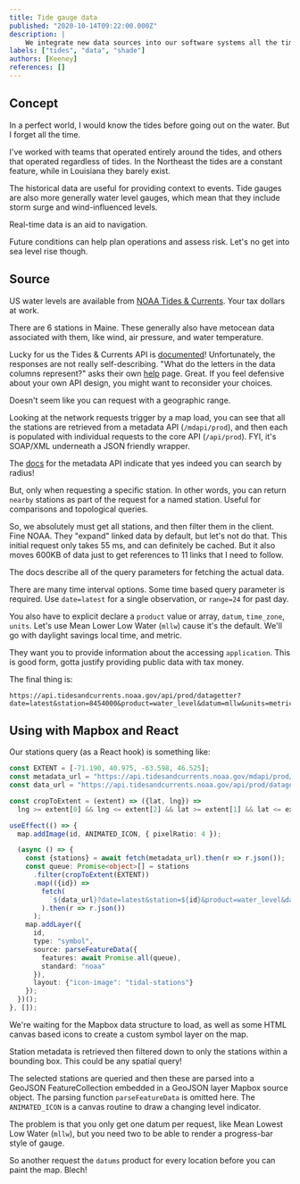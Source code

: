 ```yaml
---
title: Tide gauge data
published: "2020-10-14T09:22:00.000Z"
description: |
    We integrate new data sources into our software systems all the time, and thought it would be a good idea to start documenting the how and why. This one describes tide gauge data from NOAA.
labels: ["tides", "data", "shade"]
authors: [Keeney]
references: []
---
```

## Concept 
In a perfect world, I would know the tides before going out on the water. But I forget all the time. 

I've worked with teams that operated entirely around the tides, and others that operated regardless of tides. In the Northeast the tides are a constant feature, while in Louisiana they barely exist.

The historical data are useful for providing context to events. Tide gauges are also more generally water level gauges, which mean that they include storm surge and wind-influenced levels.

Real-time data is an aid to navigation.

Future conditions can help plan operations and assess risk. Let's no get into sea level rise though.

## Source
US water levels are available from [NOAA Tides & Currents](https://tidesandcurrents.noaa.gov/stations.html?type=Water+Levels#Maine). Your tax dollars at work. 

There are 6 stations in Maine. These generally also have metocean data associated with them, like wind, air pressure, and water temperature. 

Lucky for us the Tides & Currents API is [documented](https://api.tidesandcurrents.noaa.gov/api/prod/)! Unfortunately, the responses are not really self-describing. "What do the letters in the data columns represent?" asks their own [help](https://api.tidesandcurrents.noaa.gov/api/prod/responseHelp.html) page. Great. If you feel defensive about your own API design, you might want to reconsider your choices. 

Doesn't seem like you can request with a geographic range.

Looking at the network requests trigger by a map load, you can see that all the stations are retrieved from a metadata API (`/mdapi/prod`), and then each is populated with individual requests to the core API (`/api/prod`). FYI, it's SOAP/XML underneath a JSON friendly wrapper. 

The [docs](https://api.tidesandcurrents.noaa.gov/mdapi/prod/) for the metadata API indicate that yes indeed you can search by radius! 

But, only when requesting a specific station. In other words, you can return `nearby` stations as part of the request for a named station. Useful for comparisons and topological queries.

So, we absolutely must get all stations, and then filter them in the client. Fine NOAA. They "expand" linked data by default, but let's not do that. This initial request only takes 55 ms, and can definitely be cached. But it also moves 600KB of data just to get references to 11 links that I need to follow. 

The docs describe all of the query parameters for fetching the actual data. 

There are many time interval options. Some time based query parameter is required. Use `date=latest` for a single observation, or `range=24` for past day. 

You also have to explicit declare a `product` value or array, `datum`, `time_zone`, `units`. Let's use Mean Lower Low Water (`mllw`) cause it's the default. We'll go with daylight savings local time, and metric.

They want you to provide information about the accessing `application`. This is good form, gotta justify providing public data with tax money.

The final thing is:
```
https://api.tidesandcurrents.noaa.gov/api/prod/datagetter?date=latest&station=8454000&product=water_level&datum=mllw&units=metric&time_zone=lst_ldt&application=oceanics.io&format=json
```

## Using with Mapbox and React

Our stations query (as a React hook) is something like:

```TypeScript
const EXTENT = [-71.190, 40.975, -63.598, 46.525];
const metadata_url = "https://api.tidesandcurrents.noaa.gov/mdapi/prod/webapi/stations.json?type=waterlevels";
const data_url = "https://api.tidesandcurrents.noaa.gov/api/prod/datagetter";

const cropToExtent = (extent) => ({lat, lng}) =>
  lng >= extent[0] && lng <= extent[2] && lat >= extent[1] && lat <= extent[3];

useEffect(() => {
  map.addImage(id, ANIMATED_ICON, { pixelRatio: 4 });

  (async () => {
    const {stations} = await fetch(metadata_url).then(r => r.json());
    const queue: Promise<object>[] = stations
      .filter(cropToExtent(EXTENT))
      .map(({id}) =>
        fetch(
          `${data_url}?date=latest&station=${id}&product=water_level&datum=mllw&units=metric&time_zone=lst_ldt&application=oceanics.io&format=json`
        ).then(r => r.json())
      );
    map.addLayer({
      id,
      type: "symbol",
      source: parseFeatureData({
        features: await Promise.all(queue), 
        standard: "noaa"
      }),
      layout: {"icon-image": "tidal-stations"}
    });     
  })();
}, []);
```

We're waiting for the Mapbox data structure to load, as well as some HTML canvas based icons to create a custom symbol layer on the map.

Station metadata is retrieved then filtered down to only the stations within a bounding box. This could be any spatial query!

The selected stations are queried and then these are parsed into a GeoJSON FeatureCollection embedded in a GeoJSON layer Mapbox source object. The parsing function `parseFeatureData` is omitted here. The `ANIMATED_ICON` is a canvas routine to draw a changing level indicator. 

The problem is that you only get one datum per request, like Mean Lowest Low Water (`mllw`), but you need two to be able to render a progress-bar style of gauge. 

So another request the `datums` product for every location before you can paint the map. Blech!